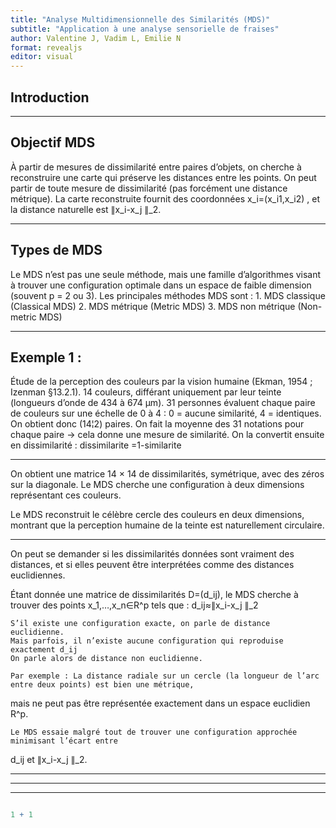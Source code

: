 ```yaml
---
title: "Analyse Multidimensionnelle des Similarités (MDS)"
subtitle: "Application à une analyse sensorielle de fraises"
author: Valentine J, Vadim L, Emilie N
format: revealjs
editor: visual
---
```


## Introduction

---

## Objectif MDS

À partir de mesures de dissimilarité entre paires d’objets, on cherche à reconstruire une carte qui préserve les distances entre les points.
	On peut partir de toute mesure de dissimilarité (pas forcément une distance métrique).
	La carte reconstruite fournit des coordonnées x_i=(x_i1,x_i2) ,
et la distance naturelle est ∥x_i-x_j ∥_2.



---

## Types de MDS

Le MDS n’est pas une seule méthode, mais une famille d’algorithmes visant à trouver une configuration optimale dans un espace de faible dimension (souvent p = 2 ou 3).
Les principales méthodes MDS sont :
1.	MDS classique (Classical MDS)
2.	MDS métrique (Metric MDS)
3.	MDS non métrique (Non-metric MDS)

---

## Exemple 1 : 

Étude de la perception des couleurs par la vision humaine (Ekman, 1954 ; Izenman §13.2.1).
	14 couleurs, différant uniquement par leur teinte (longueurs d’onde de 434 à 674 µm).
	31 personnes évaluent chaque paire de couleurs sur une échelle de 0 à 4 :
	0 = aucune similarité,
	4 = identiques.
	On obtient donc (14¦2) paires.
	On fait la moyenne des 31 notations pour chaque paire → cela donne une mesure de similarité.
	On la convertit ensuite en dissimilarité :
dissimilarite =1-similarite

---

On obtient une matrice 14 × 14 de dissimilarités, symétrique, avec des zéros sur la diagonale.
Le MDS cherche une configuration à deux dimensions représentant ces couleurs.

Le MDS reconstruit le célèbre cercle des couleurs en deux dimensions,
montrant que la perception humaine de la teinte est naturellement circulaire.

---

On peut se demander si les dissimilarités données sont vraiment des distances, et si elles peuvent être interprétées comme des distances euclidiennes.
 
Étant donnée une matrice de dissimilarités D=(d_ij), le MDS cherche à trouver
des points x_1,…,x_n∈R^p tels que :
d_ij≈∥x_i-x_j ∥_2

	S’il existe une configuration exacte, on parle de distance euclidienne.
	Mais parfois, il n’existe aucune configuration qui reproduise exactement d_ij
	On parle alors de distance non euclidienne.

	Par exemple : La distance radiale sur un cercle (la longueur de l’arc entre deux points) est bien une métrique,
mais ne peut pas être représentée exactement dans un espace euclidien R^p.
 
	Le MDS essaie malgré tout de trouver une configuration approchée minimisant l’écart entre
d_ij et ∥x_i-x_j ∥_2.

---

---

---

```{}
```

```r
1 + 1
```
